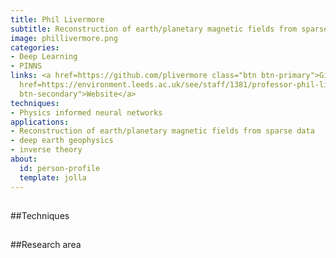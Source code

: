 ```yaml
---
title: Phil Livermore
subtitle: Reconstruction of earth/planetary magnetic fields from sparse data
image: phillivermore.png
categories:
- Deep Learning
- PINNS
links: <a href=https://github.com/plivermore class="btn btn-primary">Github</a><a
  href=https://environment.leeds.ac.uk/see/staff/1381/professor-phil-livermore class="btn
  btn-secondary">Website</a>
techniques:
- Physics informed neural networks
applications:
- Reconstruction of earth/planetary magnetic fields from sparse data
- deep earth geophysics
- inverse theory
about:
  id: person-profile
  template: jolla
---
```

   
:::{#person-profile}
:::
   
##
##Techniques
   
:::{#Techniques}
:::
   
##
##Research area
   
:::{#applications}
:::